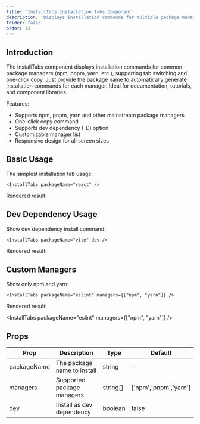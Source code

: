 ```yaml
---
title: 'InstallTabs Installation Tabs Component'
description: 'Displays installation commands for multiple package managers (npm, pnpm, yarn, etc.), supports tab switching and one-click copy. Just provide the package name to automatically generate installation commands for each manager.'
folder: false
order: 13
---
```



## Introduction

The InstallTabs component displays installation commands for common package managers (npm, pnpm, yarn, etc.), supporting tab switching and one-click copy. Just provide the package name to automatically generate installation commands for each manager. Ideal for documentation, tutorials, and component libraries.

Features:
- Supports npm, pnpm, yarn and other mainstream package managers
- One-click copy command
- Supports dev dependency (-D) option
- Customizable manager list
- Responsive design for all screen sizes

## Basic Usage

The simplest installation tab usage:

```astro
<InstallTabs packageName="react" />
```

Rendered result:

<InstallTabs packageName="react" />

## Dev Dependency Usage

Show dev dependency install command:

```astro
<InstallTabs packageName="vite" dev />
```

Rendered result:

<InstallTabs packageName="vite" dev />

## Custom Managers

Show only npm and yarn:

```astro
<InstallTabs packageName="eslint" managers={["npm", "yarn"]} />
```

Rendered result:

<InstallTabs packageName="eslint" managers={["npm", "yarn"]} />

## Props

| Prop         | Description                    | Type                | Default                |
| ------------ | ----------------------------- | ------------------- | ---------------------- |
| packageName  | The package name to install    | string              | -                      |
| managers     | Supported package managers     | string[]            | ['npm','pnpm','yarn']  |
| dev          | Install as dev dependency      | boolean             | false                  |
